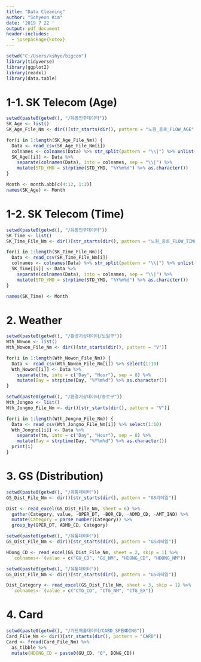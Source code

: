 ```yaml
---
title: "Data Cleaning"
author: "Sohyeon Kim"
date: '2019 7 22 '
output: pdf_document
header-includes:
  - \usepackage{kotex}
---
```



```r
setwd("C:/Users/kshye/bigcon")
library(tidyverse)
library(ggplot2)
library(readxl)
library(data.table)
```


# 1-1. SK Telecom (Age)

```r
setwd(paste0(getwd(), "/유동인구데이터"))
SK_Age <- list()
SK_Age_File_Nm <- dir()[str_starts(dir(), pattern = "노원_종로_FLOW_AGE")]

for(i in 1:length(SK_Age_File_Nm)) {
  Data <- read_csv(SK_Age_File_Nm[i])
  colnames <- colnames(Data) %>% str_split(pattern = "\\|") %>% unlist()
  SK_Age[[i]] <- Data %>% 
    separate(colnames(Data), into = colnames, sep = "\\|") %>%
    mutate(STD_YMD = strptime(STD_YMD, "%Y%m%d") %>% as.character())
}

Month <- month.abb[c(4:12, 1:3)]
names(SK_Age) <- Month
```


# 1-2. SK Telecom (Time)

```r
setwd(paste0(getwd(), "/유동인구데이터"))
SK_Time <- list()
SK_Time_File_Nm <- dir()[str_starts(dir(), pattern = "노원_종로_FLOW_TIME")]

for(i in 1:length(SK_Time_File_Nm)){
  Data <- read_csv(SK_Time_File_Nm[i])
  colnames <- colnames(Data) %>% str_split(pattern = "\\|") %>% unlist()
  SK_Time[[i]] <- Data %>%
    separate(colnames(Data), into = colnames, sep = "\\|") %>% 
    mutate(STD_YMD = strptime(STD_YMD, "%Y%m%d") %>% as.character())
}

names(SK_Time) <- Month
```

# 2. Weather

```r
setwd(paste0(getwd(), "/환경기상데이터/노원구"))
Wth_Nowon <- list()
Wth_Nowon_File_Nm <- dir()[str_starts(dir(), pattern = "V")]

for(i in 1:length(Wth_Nowon_File_Nm)) {
  Data <- read_csv(Wth_Nowon_File_Nm[i]) %>% select(1:10)
  Wth_Nowon[[i]] <- Data %>%
    separate(tm, into = c("Day", "Hour"), sep = 8) %>%
    mutate(Day = strptime(Day, "%Y%m%d") %>% as.character())
}
```

```r
setwd(paste0(getwd(), "/환경기상데이터/종로구"))
Wth_Jongno <- list()
Wth_Jongno_File_Nm <- dir()[str_starts(dir(), pattern = "V")]

for(i in 1:length(Wth_Jongno_File_Nm)) {
  Data <- read_csv(Wth_Jongno_File_Nm[i]) %>% select(1:10)
  Wth_Jongno[[i]] <- Data %>%
    separate(tm, into = c("Day", "Hour"), sep = 8) %>%
    mutate(Day = strptime(Day, "%Y%m%d") %>% as.character())
  print(i)
}
```

# 3. GS (Distribution)



```r
setwd(paste0(getwd(), "/유통데이터"))
GS_Dist_File_Nm <- dir()[str_starts(dir(), pattern = "GS리테일")]

Dist <- read_excel(GS_Dist_File_Nm, sheet = 6) %>%
  gather(Category, value, -OPER_DT, -BOR_CD, -ADMD_CD, -AMT_IND) %>%
  mutate(Category = parse_number(Category)) %>%
  group_by(OPER_DT, ADMD_CD, Category)
```

```r
setwd(paste0(getwd(), "/유통데이터"))
GS_Dist_File_Nm <- dir()[str_starts(dir(), pattern = "GS리테일")]

HDong_CD <- read_excel(GS_Dist_File_Nm, sheet = 2, skip = 1) %>%
  `colnames<-`(value = c("GU_CD", "GU_NM", "HDONG_CD", "HDONG_NM"))
```

```r
setwd(paste0(getwd(), "/유통데이터"))
GS_Dist_File_Nm <- dir()[str_starts(dir(), pattern = "GS리테일")]

Dist_Category <- read_excel(GS_Dist_File_Nm, sheet = 3, skip = 1) %>%
  `colnames<-`(value = c("CTG_CD", "CTG_NM", "CTG_EX"))
```



# 4. Card

```r
setwd(paste0(getwd(), "/카드매출데이터/CARD_SPENDING"))
Card_File_Nm <- dir()[str_starts(dir(), pattern = "CARD")]
Card <- fread(Card_File_Nm) %>%
  as_tibble %>%
  mutate(HDONG_CD = paste0(GU_CD, "0", DONG_CD))
```









